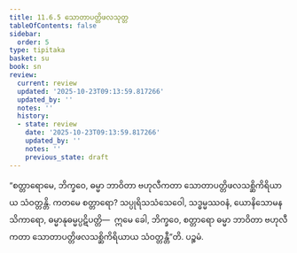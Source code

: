 ```yaml
---
title: 11.6.5 သောတာပတ္တိဖလသုတ္တ
tableOfContents: false
sidebar:
  order: 5
type: tipitaka
basket: su
book: sn
review:
  current: review
  updated: '2025-10-23T09:13:59.817266'
  updated_by: ''
  notes: ''
  history:
  - state: review
    date: '2025-10-23T09:13:59.817266'
    updated_by: ''
    notes: ''
    previous_state: draft
---
```



<ReviewStatus review={frontmatter.review} showDetails={true} />

<HypothesisAnnotation frontmatter={frontmatter} />

<DynamicBreadcrumb />

<Division number="1051" book="sn" e="ch" v="18" p="435">

<Paragraph number="2119" book="sn">
“စတ္တာရောမေ, ဘိက္ခဝေ, ဓမ္မာ ဘာဝိတာ ဗဟုလီကတာ သောတာပတ္တိဖလသစ္ဆိကိရိယာယ သံဝတ္တန္တိ. ကတမေ စတ္တာရော? သပ္ပုရိသသံသေဝေါ, သဒ္ဓမ္မဿဝနံ, ယောနိသောမနသိကာရော, ဓမ္မာနုဓမ္မပ္ပဋိပတ္တိ—  ဣမေ ခေါ, ဘိက္ခဝေ, စတ္တာရော ဓမ္မာ ဘာဝိတာ ဗဟုလီကတာ သောတာပတ္တိဖလသစ္ဆိကိရိယာယ သံဝတ္တန္တီ”တိ.

</Paragraph>
</Division>

<Paragraph number="2120" type="center" book="sn">
ပဉ္စမံ.
</Paragraph>